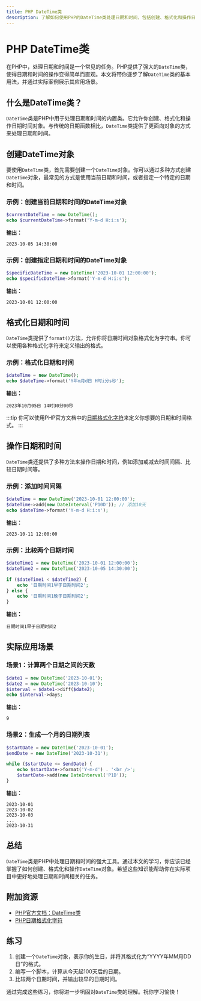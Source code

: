 ```yaml
---
title: PHP DateTime类
description: 了解如何使用PHP的DateTime类处理日期和时间，包括创建、格式化和操作日期时间对象。
---
```


# PHP DateTime类

在PHP中，处理日期和时间是一个常见的任务。PHP提供了强大的`DateTime`类，使得日期和时间的操作变得简单而直观。本文将带你逐步了解`DateTime`类的基本用法，并通过实际案例展示其应用场景。

## 什么是DateTime类？

`DateTime`类是PHP中用于处理日期和时间的内置类。它允许你创建、格式化和操作日期时间对象。与传统的日期函数相比，`DateTime`类提供了更面向对象的方式来处理日期和时间。

## 创建DateTime对象

要使用`DateTime`类，首先需要创建一个`DateTime`对象。你可以通过多种方式创建`DateTime`对象，最常见的方式是使用当前日期和时间，或者指定一个特定的日期和时间。

### 示例：创建当前日期和时间的DateTime对象

```php
$currentDateTime = new DateTime();
echo $currentDateTime->format('Y-m-d H:i:s');
```

**输出：**
```
2023-10-05 14:30:00
```

### 示例：创建指定日期和时间的DateTime对象

```php
$specificDateTime = new DateTime('2023-10-01 12:00:00');
echo $specificDateTime->format('Y-m-d H:i:s');
```

**输出：**
```
2023-10-01 12:00:00
```

## 格式化日期和时间

`DateTime`类提供了`format()`方法，允许你将日期时间对象格式化为字符串。你可以使用各种格式化字符来定义输出的格式。

### 示例：格式化日期和时间

```php
$dateTime = new DateTime();
echo $dateTime->format('Y年m月d日 H时i分s秒');
```

**输出：**
```
2023年10月05日 14时30分00秒
```

:::tip
你可以使用PHP官方文档中的[日期格式化字符](https://www.php.net/manual/en/datetime.format.php)来定义你想要的日期和时间格式。
:::

## 操作日期和时间

`DateTime`类还提供了多种方法来操作日期和时间，例如添加或减去时间间隔、比较日期时间等。

### 示例：添加时间间隔

```php
$dateTime = new DateTime('2023-10-01 12:00:00');
$dateTime->add(new DateInterval('P10D')); // 添加10天
echo $dateTime->format('Y-m-d H:i:s');
```

**输出：**
```
2023-10-11 12:00:00
```

### 示例：比较两个日期时间

```php
$dateTime1 = new DateTime('2023-10-01 12:00:00');
$dateTime2 = new DateTime('2023-10-05 14:30:00');

if ($dateTime1 < $dateTime2) {
    echo '日期时间1早于日期时间2';
} else {
    echo '日期时间1晚于日期时间2';
}
```

**输出：**
```
日期时间1早于日期时间2
```

## 实际应用场景

### 场景1：计算两个日期之间的天数

```php
$date1 = new DateTime('2023-10-01');
$date2 = new DateTime('2023-10-10');
$interval = $date1->diff($date2);
echo $interval->days;
```

**输出：**
```
9
```

### 场景2：生成一个月的日期列表

```php
$startDate = new DateTime('2023-10-01');
$endDate = new DateTime('2023-10-31');

while ($startDate <= $endDate) {
    echo $startDate->format('Y-m-d') . '<br />';
    $startDate->add(new DateInterval('P1D'));
}
```

**输出：**
```
2023-10-01
2023-10-02
2023-10-03
...
2023-10-31
```

## 总结

`DateTime`类是PHP中处理日期和时间的强大工具。通过本文的学习，你应该已经掌握了如何创建、格式化和操作`DateTime`对象。希望这些知识能帮助你在实际项目中更好地处理日期和时间相关的任务。

## 附加资源

- [PHP官方文档：DateTime类](https://www.php.net/manual/en/class.datetime.php)
- [PHP日期格式化字符](https://www.php.net/manual/en/datetime.format.php)

## 练习

1. 创建一个`DateTime`对象，表示你的生日，并将其格式化为“YYYY年MM月DD日”的格式。
2. 编写一个脚本，计算从今天起100天后的日期。
3. 比较两个日期时间，并输出较早的日期时间。

通过完成这些练习，你将进一步巩固对`DateTime`类的理解。祝你学习愉快！